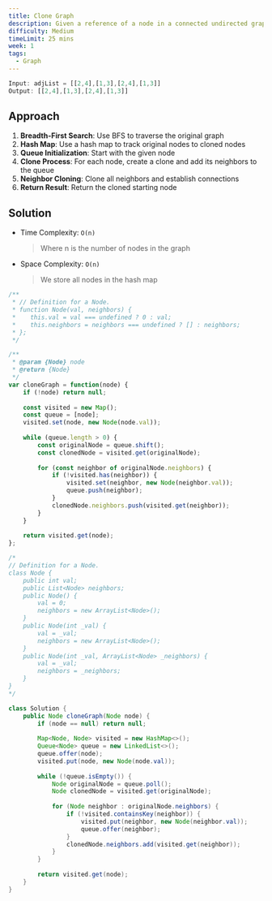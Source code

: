 ```yaml
---
title: Clone Graph
description: Given a reference of a node in a connected undirected graph. Return a deep copy (clone) of the graph.
difficulty: Medium
timeLimit: 25 mins
week: 1
tags:
  - Graph
---
```


```js title="Example"
Input: adjList = [[2,4],[1,3],[2,4],[1,3]]
Output: [[2,4],[1,3],[2,4],[1,3]]
```

## Approach

1. **Breadth-First Search**: Use BFS to traverse the original graph
2. **Hash Map**: Use a hash map to track original nodes to cloned nodes
3. **Queue Initialization**: Start with the given node
4. **Clone Process**: For each node, create a clone and add its neighbors to the queue
5. **Neighbor Cloning**: Clone all neighbors and establish connections
6. **Return Result**: Return the cloned starting node

## Solution

- Time Complexity: `O(n)`
  > Where n is the number of nodes in the graph
- Space Complexity: `O(n)`
  > We store all nodes in the hash map

```js tab="JavaScript"
/**
 * // Definition for a Node.
 * function Node(val, neighbors) {
 *    this.val = val === undefined ? 0 : val;
 *    this.neighbors = neighbors === undefined ? [] : neighbors;
 * };
 */

/**
 * @param {Node} node
 * @return {Node}
 */
var cloneGraph = function(node) {
    if (!node) return null;
    
    const visited = new Map();
    const queue = [node];
    visited.set(node, new Node(node.val));
    
    while (queue.length > 0) {
        const originalNode = queue.shift();
        const clonedNode = visited.get(originalNode);
        
        for (const neighbor of originalNode.neighbors) {
            if (!visited.has(neighbor)) {
                visited.set(neighbor, new Node(neighbor.val));
                queue.push(neighbor);
            }
            clonedNode.neighbors.push(visited.get(neighbor));
        }
    }
    
    return visited.get(node);
};
```

```java tab="Java"
/*
// Definition for a Node.
class Node {
    public int val;
    public List<Node> neighbors;
    public Node() {
        val = 0;
        neighbors = new ArrayList<Node>();
    }
    public Node(int _val) {
        val = _val;
        neighbors = new ArrayList<Node>();
    }
    public Node(int _val, ArrayList<Node> _neighbors) {
        val = _val;
        neighbors = _neighbors;
    }
}
*/

class Solution {
    public Node cloneGraph(Node node) {
        if (node == null) return null;
        
        Map<Node, Node> visited = new HashMap<>();
        Queue<Node> queue = new LinkedList<>();
        queue.offer(node);
        visited.put(node, new Node(node.val));
        
        while (!queue.isEmpty()) {
            Node originalNode = queue.poll();
            Node clonedNode = visited.get(originalNode);
            
            for (Node neighbor : originalNode.neighbors) {
                if (!visited.containsKey(neighbor)) {
                    visited.put(neighbor, new Node(neighbor.val));
                    queue.offer(neighbor);
                }
                clonedNode.neighbors.add(visited.get(neighbor));
            }
        }
        
        return visited.get(node);
    }
}
```
